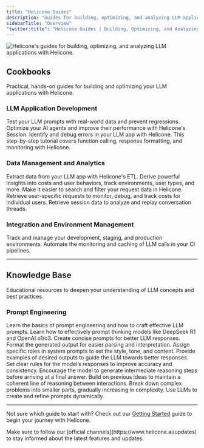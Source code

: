 ```yaml
---
title: "Helicone Guides"
description: "Guides for building, optimizing, and analyzing LLM applications with Helicone."
sidebarTitle: "Overview"
"twitter:title": "Helicone Guides | Building, Optimizing, and Analyzing LLM Applications"
---
```


<Frame>
  <img
    src="/images/guide/guides-cover.webp"
    alt="Helicone's guides for building, optimizing, and analyzing LLM applications with Helicone."
  />
</Frame>

## Cookbooks

Practical, hands-on guides for building and optimizing your LLM applications with Helicone.

### LLM Application Development

<CardGroup cols={2} gap="medium">
  <Card
    title="How to run prompt experiments"
    icon="flask"
    href="/guides/cookbooks/experiments"
    iconType="light"
    vertical
  >
    Test your LLM prompts with real-world data and prevent regressions.
  </Card>
  <Card
    title="How to replay LLM sessions"
    icon="rotate-right"
    href="/guides/cookbooks/replay-session"
    iconType="light"
    vertical
  >
    Optimize your AI agents and improve their performance with Helicone's
    Session.
  </Card>
  <Card
    title="How to debug your LLM app"
    icon="bug"
    href="/guides/cookbooks/debugging"
    vertical
    iconType="light"
  >
    Identify and debug errors in your LLM app with Helicone.
  </Card>
  <Card
    title="How to build a chatbot with OpenAI structured outputs"
    icon="robot"
    href="/guides/cookbooks/openai-structured-outputs"
    vertical
    iconType="light"
  >
    This step-by-step tutorial covers function calling, response formatting, and
    monitoring with Helicone.
  </Card>
</CardGroup>

### Data Management and Analytics

<CardGroup cols={2} gap="medium">
  <Card
    title="ETL / data extraction"
    icon="database"
    href="/guides/cookbooks/etl"
    vertical
    iconType="light"
  >
    Extract data from your LLM app with Helicone's ETL.
  </Card>
  <Card
    title="Segmenting data with Custom Properties"
    icon="chart-pie"
    href="/guides/cookbooks/segmentation"
    vertical
    iconType="light"
  >
    Derive powerful insights into costs and user behaviors, track environments,
    user types, and more.
  </Card>
  <Card
    title="Labeling request data"
    icon="tags"
    href="/guides/cookbooks/labeling-request-data"
    vertical
    iconType="light"
  >
    Make it easier to search and filter your request data in Helicone.
  </Card>
  <Card
    title="Getting user requests"
    icon="user"
    href="/guides/cookbooks/getting-user-requests"
    vertical
    iconType="light"
  >
    Retrieve user-specific requests to monitor, debug, and track costs for
    individual users.
  </Card>
  <Card
    title="Getting Sessions"
    icon="comments"
    href="/guides/cookbooks/getting-sessions"
    vertical
    iconType="light"
  >
    Retrieve session data to analyze and replay conversation threads.
  </Card>
</CardGroup>

### Integration and Environment Management

<CardGroup cols={2} gap="medium">
  <Card
    title="Environment tracking"
    icon="sitemap"
    iconType="light"
    href="/guides/cookbooks/environment-tracking"
    vertical
  >
    Track and manage your development, staging, and production environments.
  </Card>
  <Card
    title="Integrating Helicone with GitHub Actions"
    icon="github"
    href="/guides/cookbooks/github-actions"
    vertical
    iconType="light"
  >
    Automate the monitoring and caching of LLM calls in your CI pipelines.
  </Card>
</CardGroup>

---

## Knowledge Base

Educational resources to deepen your understanding of LLM concepts and best
practices.

### Prompt Engineering

<CardGroup cols={1} gap="medium">
  <Card
    title="Overview"
    icon="house"
    href="/guides/prompt-engineering/overview"
    horizontal
    iconType="light"
  >
    Learn the basics of prompt engineering and how to craft effective LLM
    prompts.
  </Card>
</CardGroup>

<CardGroup cols={2} gap="medium">
  <Card
    title="Prompt thinking models"
    icon="brain"
    href="/guides/cookbooks/prompt-thinking-models"
    horizontal
    iconType="light"
  >
    Learn how to effectively prompt thinking models like DeepSeek R1 and OpenAI
    o1/o3.
  </Card>
  <Card
    title="Be specific and clear"
    icon="bullseye-arrow"
    href="/guides/prompt-engineering/be-specific-and-clear"
    horizontal
    iconType="light"
  >
    Create concise prompts for better LLM responses.
  </Card>
  <Card
    title="Use structured formats"
    icon="table-list"
    href="/guides/prompt-engineering/use-structured-formats"
    horizontal
    iconType="light"
  >
    Format the generated output for easier parsing and interpretation.
  </Card>
  <Card
    title="Role-playing"
    icon="user-gear"
    href="/guides/prompt-engineering/leverage-role-playing"
    horizontal
    iconType="light"
  >
    Assign specific roles in system prompts to set the style, tone, and content.
  </Card>
  <Card
    title="Few-shot learning"
    icon="graduation-cap"
    href="/guides/prompt-engineering/implement-few-shot-learning"
    horizontal
    iconType="light"
  >
    Provide examples of desired outputs to guide the LLM towards better
    responses.
  </Card>
  <Card
    title="Use constrained outputs"
    icon="ruler-combined"
    href="/guides/prompt-engineering/use-constrained-outputs"
    horizontal
    iconType="light"
  >
    Set clear rules for the model’s responses to improve accuracy and
    consistency.
  </Card>
  <Card
    title="Chain-of-thought prompting"
    icon="stairs"
    href="/guides/prompt-engineering/use-chain-of-thought-prompting"
    horizontal
    iconType="light"
  >
    Encourage the model to generate intermediate reasoning steps before arriving
    at a final answer.
  </Card>
  <Card
    title="Thread-of-thought prompting"
    icon="arrow-progress"
    href="/guides/prompt-engineering/use-thread-of-thought-prompting"
    horizontal
    iconType="light"
  >
    Build on previous ideas to maintain a coherent line of reasoning between
    interactions.
  </Card>
  <Card
    title="Least-to-most prompting"
    icon="grid-dividers"
    href="/guides/prompt-engineering/use-least-to-most-prompting"
    horizontal
    iconType="light"
  >
    Break down complex problems into smaller parts, gradually increasing in
    complexity.
  </Card>
  <Card
    title="Meta-Prompting"
    icon="wand-magic-sparkles"
    href="/guides/prompt-engineering/use-meta-prompting"
    horizontal
    iconType="light"
  >
    Use LLMs to create and refine prompts dynamically.
  </Card>
</CardGroup>

---

<Accordion title="Need help choosing a guide?" type="secondary">
  <p>
    Not sure which guide to start with? Check out our
    <a href="/guides/getting-started">Getting Started</a> guide to begin your journey
    with Helicone.
  </p>
</Accordion>

<Callout title="Stay Updated!" type="warning">
  Make sure to follow our [official channels](https://www.helicone.ai/updates)
  to stay informed about the latest features and updates.
</Callout>
